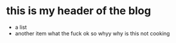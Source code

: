 # this is my header of the blog

- a list
- another item
what the fuck
ok so whyy why is this not cooking